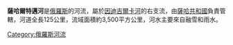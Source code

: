 '''薩哈爾特邁河'''是[[俄羅斯|俄羅斯]]的河流，屬於[[因迪吉爾卡河|因迪吉爾卡河]]的右支流，由[[薩哈共和國|薩哈共和國]]負責管轄，河道全長125公里，流域面積約3,500平方公里，河水主要來自融雪和雨水。

{{Russia-geo-stub}}

[[Category:俄羅斯河流|Category:俄羅斯河流]]